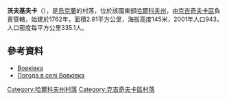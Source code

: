 {{coord|49|7|27|N|35|34|54|E|scale:100000_region:UA|display=title}}

'''沃夫基夫卡'''（{{lang-uk|Вовківка}}），是[[烏克蘭|烏克蘭]]的村落，位於該國東部[[哈爾科夫州|哈爾科夫州]]，由[[克吉奇夫卡區|克吉奇夫卡區]]負責管轄，始建於1762年，面積2.81平方公里，海拔高度145米，2001年人口943，人口密度每平方公里335.1人。

==參考資料==
* [http://w1.c1.rada.gov.ua/pls/z7502/A005?rdat1=09.01.2009&rf7571=33327 Вовківка]
* [http://weather.in.ua/ua/har'kovskaja/4182 Погода в селі Вовківка] {{Wayback|url=http://weather.in.ua/ua/har%27kovskaja/4182 |date=20160323024927 }}

{{DEFAULTSORT:Вовківка}}
[[Category:哈爾科夫州村落|Category:哈爾科夫州村落]]
[[Category:克吉奇夫卡區村落|Category:克吉奇夫卡區村落]]


{{Kharkiv-geo-stub}}